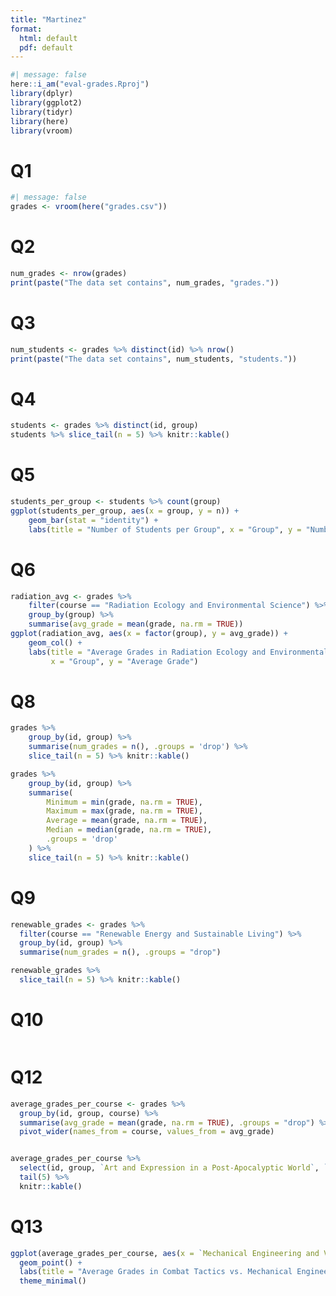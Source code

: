 ```yaml
---
title: "Martinez"
format:
  html: default
  pdf: default
---
```


```r
#| message: false
here::i_am("eval-grades.Rproj")
library(dplyr)
library(ggplot2)
library(tidyr)	
library(here)
library(vroom)
```
# Q1
```r
#| message: false
grades <- vroom(here("grades.csv"))
```

# Q2
```r
num_grades <- nrow(grades)
print(paste("The data set contains", num_grades, "grades."))
```

# Q3
```r
num_students <- grades %>% distinct(id) %>% nrow()
print(paste("The data set contains", num_students, "students."))
```

# Q4
```r
students <- grades %>% distinct(id, group)
students %>% slice_tail(n = 5) %>% knitr::kable()
```

# Q5
```r
students_per_group <- students %>% count(group)
ggplot(students_per_group, aes(x = group, y = n)) +
    geom_bar(stat = "identity") +
    labs(title = "Number of Students per Group", x = "Group", y = "Number of Students")
```


# Q6
```r
radiation_avg <- grades %>%
    filter(course == "Radiation Ecology and Environmental Science") %>%
    group_by(group) %>%
    summarise(avg_grade = mean(grade, na.rm = TRUE))
ggplot(radiation_avg, aes(x = factor(group), y = avg_grade)) +
    geom_col() +
    labs(title = "Average Grades in Radiation Ecology and Environmental Science by Group", 
         x = "Group", y = "Average Grade")
```

# Q8
```r
grades %>%
    group_by(id, group) %>%
    summarise(num_grades = n(), .groups = 'drop') %>%
    slice_tail(n = 5) %>% knitr::kable()

grades %>%
    group_by(id, group) %>%
    summarise(
        Minimum = min(grade, na.rm = TRUE),
        Maximum = max(grade, na.rm = TRUE),
        Average = mean(grade, na.rm = TRUE),
        Median = median(grade, na.rm = TRUE),
        .groups = 'drop'
    ) %>%
    slice_tail(n = 5) %>% knitr::kable()
```

# Q9
```r
renewable_grades <- grades %>%
  filter(course == "Renewable Energy and Sustainable Living") %>%
  group_by(id, group) %>%
  summarise(num_grades = n(), .groups = "drop")

renewable_grades %>%
  slice_tail(n = 5) %>% knitr::kable()
```

# Q10
```r

```

# Q12
```r
average_grades_per_course <- grades %>%
  group_by(id, group, course) %>%
  summarise(avg_grade = mean(grade, na.rm = TRUE), .groups = "drop") %>%
  pivot_wider(names_from = course, values_from = avg_grade)


average_grades_per_course %>%
  select(id, group, `Art and Expression in a Post-Apocalyptic World`, `Combat Tactics and Self-Defense`) %>%
  tail(5) %>%
  knitr::kable()
```

# Q13
```r
ggplot(average_grades_per_course, aes(x = `Mechanical Engineering and Vehicle Repair`, y = `Combat Tactics and Self-Defense`)) +
  geom_point() +
  labs(title = "Average Grades in Combat Tactics vs. Mechanical Engineering", x = "Mechanical Engineering and Vehicle Repair", y = "Combat Tactics and Self-Defense") +
  theme_minimal()


```













